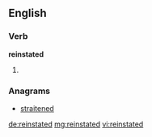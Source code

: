 ==English==

===Verb===
'''reinstated'''

# {{past of|[[reinstate]]}}

===Anagrams===
* [[straitened#English|straitened]]

[[de:reinstated]]
[[mg:reinstated]]
[[vi:reinstated]]